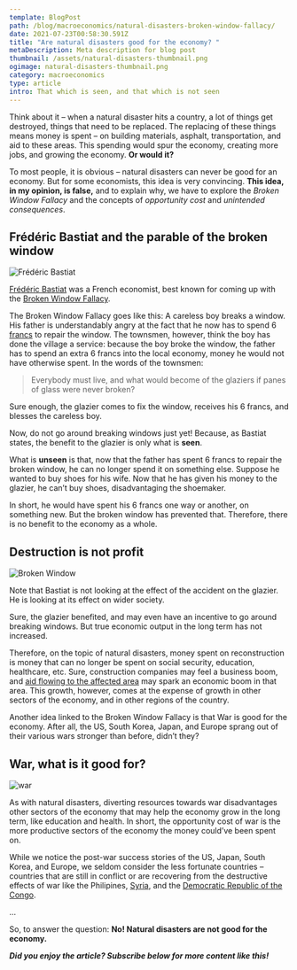 ```yaml
---
template: BlogPost
path: /blog/macroeconomics/natural-disasters-broken-window-fallacy/
date: 2021-07-23T00:58:30.591Z
title: "Are natural disasters good for the economy? "
metaDescription: Meta description for blog post
thumbnail: /assets/natural-disasters-thumbnail.png
ogimage: natural-disasters-thumbnail.png
category: macroeconomics
type: article
intro: That which is seen, and that which is not seen
---
```


Think about it – when a natural disaster hits a country, a lot of things get destroyed, things that need to be replaced. The replacing of these things means money is spent – on building materials, asphalt, transportation, and aid to these areas. This spending would spur the economy, creating more jobs, and growing the economy. **Or would it?**

To most people, it is obvious – natural disasters can never be good for an economy. But for some economists, this idea is very convincing. **This idea, in my opinion, is false,** and to explain why, we have to explore the *Broken Window Fallacy* and the concepts of *opportunity cost* and *unintended consequences*.

## Frédéric Bastiat and the parable of the broken window

![Frédéric Bastiat](https://www.econlib.org/wp-content/uploads/2018/02/Bastiat.jpg)

[Frédéric Bastiat](https://en.wikipedia.org/wiki/Fr%C3%A9d%C3%A9ric_Bastiat) was a French economist, best known for coming up with the [Broken Window Fallacy](https://www.investopedia.com/ask/answers/08/broken-window-fallacy.asp).

The Broken Window Fallacy goes like this: A careless boy breaks a window. His father is understandably angry at the fact that he now has to spend 6 [francs](https://en.wikipedia.org/wiki/French_franc) to repair the window. The townsmen, however, think the boy has done the village a service: because the boy broke the window, the father has to spend an extra 6 francs into the local economy, money he would not have otherwise spent. In the words of the townsmen:

> Everybody must live, and what would become of the glaziers if panes of glass were never broken?

Sure enough, the glazier comes to fix the window, receives his 6 francs, and blesses the careless boy.

Now, do not go around breaking windows just yet! Because, as Bastiat states, the benefit to the glazier is only what is **seen**.

What is **unseen** is that, now that the father has spent 6 francs to repair the broken window, he can no longer spend it on something else. Suppose he wanted to buy shoes for his wife. Now that he has given his money to the glazier, he can’t buy shoes, disadvantaging the shoemaker. 

In short, he would have spent his 6 francs one way or another, on something new. But the broken window has prevented that. Therefore, there is no benefit to the economy as a whole.

## Destruction is not profit

![Broken Window](https://i.ibb.co/j42Rt7C/matt-artz-v-T684i-B7-Ejg-unsplash.jpg)

Note that Bastiat is not looking at the effect of the accident on the glazier. He is looking at its effect on wider society. 

Sure, the glazier benefited, and may even have an incentive to go around breaking windows. But true economic output in the long term has not increased.

Therefore, on the topic of natural disasters, money spent on reconstruction is money that can no longer be spent on social security, education, healthcare, etc. Sure, construction companies may feel a business boom, and [aid flowing to the affected area](https://reliefweb.int/report/united-states-america/usa-hurricane-katrina-what-government-doing-21-nov-2005) may spark an economic boom in that area. This growth, however, comes at the expense of growth in other sectors of the economy, and in other regions of the country.

Another idea linked to the Broken Window Fallacy is that War is good for the economy. After all, the US, South Korea, Japan, and Europe sprang out of their various wars stronger than before, didn’t they?

## War, what is it good for?

![war](https://i.ibb.co/N2N5NfL/ux-gun-5-Mj4-PO7-KIFc-unsplash.jpg)

As with natural disasters, diverting resources towards war disadvantages other sectors of the economy that may help the economy grow in the long term, like education and health. In short, the opportunity cost of war is the more productive sectors of the economy the money could’ve been spent on.

While we notice the post-war success stories of the US, Japan, South Korea, and Europe, we seldom consider the less fortunate countries – countries that are still in conflict or are recovering from the destructive effects of war like the Philipines, [Syria](https://en.wikipedia.org/wiki/Syrian_civil_war), and the [Democratic Republic of the Congo](https://www.worldvision.org/disaster-relief-news-stories/drc-conflict-facts).

...

So, to answer the question: **No! Natural disasters are not good for the economy.**

***Did you enjoy the article? Subscribe below for more content like this!***


